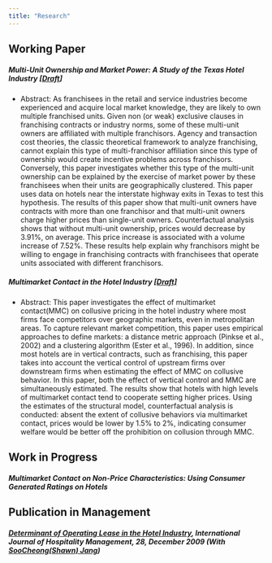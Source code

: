 ```yaml
---
title: "Research"
---
```


## Working Paper
##### Multi-Unit Ownership and Market Power: A Study of the Texas Hotel Industry [[Draft](Koh_JMP.pdf)]
- Abstract: As franchisees in the retail and service industries become experienced and acquire local market knowledge, they are likely to own multiple franchised units. Given non (or weak) exclusive clauses in franchising contracts or industry norms, some of these multi-unit owners are affiliated with multiple franchisors. Agency and transaction cost theories, the classic theoretical framework to analyze franchising, cannot explain this type of multi-franchisor affiliation since this type of ownership would create incentive problems across franchisors. Conversely, this paper investigates whether this type of the multi-unit ownership can be explained by the exercise of market power by these franchisees when their units are geographically clustered. This paper uses data on hotels near the interstate highway exits in Texas to test this hypothesis. The results of this paper show that multi-unit owners have contracts with more than one franchisor and that multi-unit owners charge higher prices than single-unit owners. Counterfactual analysis shows that without multi-unit ownership, prices would decrease by 3.91%, on average. This price increase is associated with a volume increase of 7.52%. These results help explain why franchisors might be willing to engage in franchising contracts with franchisees that operate units associated with different franchisors.


##### Multimarket Contact in the Hotel Industry [[Draft]](Koh_MMC.pdf)
+ Abstract: This paper investigates the effect of multimarket contact(MMC) on collusive pricing in the hotel industry where most firms face competitors over geographic markets, even in metropolitan areas. To capture relevant market competition, this paper uses empirical approaches to define markets: a distance metric approach (Pinkse et al., 2002) and a clustering algorithm (Ester et al., 1996). In addition, since most hotels are in vertical contracts, such as franchising, this paper takes into account the vertical control of upstream firms over downstream firms when estimating the effect of MMC on collusive behavior. In this paper, both the effect of vertical control and MMC are simultaneously estimated. The results show that hotels with high levels of multimarket contact tend to cooperate setting higher prices. Using the estimates of the structural model, counterfactual analysis is conducted: absent the extent of collusive behaviors via multimarket contact, prices would be lower by 1.5% to 2%, indicating consumer welfare would be better off the prohibition on collusion through MMC.

## Work in Progress
##### Multimarket Contact on Non-Price Characteristics: Using Consumer Generated Ratings on Hotels

## Publication in Management
##### [Determinant of Operating Lease in the Hotel Industry](https://www.sciencedirect.com/science/article/pii/S0278431909000346), *International Journal of Hospitality Management*, 28, December 2009 (With [SooCheong(Shawn) Jang](https://www.purdue.edu/hhs/htm/directory/faculty/jang_soocheong.html))
